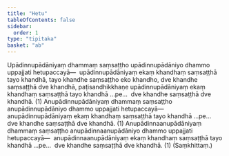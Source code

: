 ```yaml
---
title: "Hetu"
tableOfContents: false
sidebar:
  order: 1
type: "tipitaka"
basket: "ab"
---
```



<DynamicBreadcrumb />

<Division number="47">

<Paragraph number="2590">
Upādinnupādāniyaṃ dhammaṃ saṃsaṭṭho upādinnupādāniyo dhammo uppajjati hetupaccayā—  upādinnupādāniyaṃ ekaṃ khandhaṃ saṃsaṭṭhā tayo khandhā, tayo khandhe saṃsaṭṭho eko khandho, dve khandhe saṃsaṭṭhā dve khandhā, paṭisandhikkhaṇe upādinnupādāniyaṃ ekaṃ khandhaṃ saṃsaṭṭhā tayo khandhā …pe…  dve khandhe saṃsaṭṭhā dve khandhā. (1)
</Paragraph>

<Paragraph number="2591">
Anupādinnupādāniyaṃ dhammaṃ saṃsaṭṭho anupādinnupādāniyo dhammo uppajjati hetupaccayā—  anupādinnupādāniyaṃ ekaṃ khandhaṃ saṃsaṭṭhā tayo khandhā …pe…  dve khandhe saṃsaṭṭhā dve khandhā. (1)
</Paragraph>

<Paragraph number="2592">
Anupādinnaanupādāniyaṃ dhammaṃ saṃsaṭṭho anupādinnaanupādāniyo dhammo uppajjati hetupaccayā—  anupādinnaanupādāniyaṃ ekaṃ khandhaṃ saṃsaṭṭhā tayo khandhā …pe…  dve khandhe saṃsaṭṭhā dve khandhā. (1) (Saṃkhittaṃ.)
</Paragraph>
</Division>